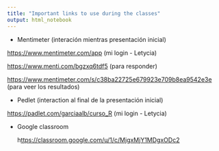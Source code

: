 ---
title: "Important links to use during the classes"
output: html_notebook
---

-   Mentimeter (interación mientras presentación inicial)

<https://www.mentimeter.com/app> (mi login - Letycia)

<https://www.menti.com/bgzxq6tdf5> (para responder)

<https://www.mentimeter.com/s/c38ba22725e679923e709b8ea9542e3e> (para veer los resultados)

-   Pedlet (interaction al final de la presentación inicial)

<https://padlet.com/garciaalb/curso_R> (mi login - Letycia)

-   Google classroom

    h[ttps://classroom.google.com/u/1/c/MjgxMjY1MDgxODc2](https://classroom.google.com/u/1/c/MjgxMjY1MDgxODc2)
